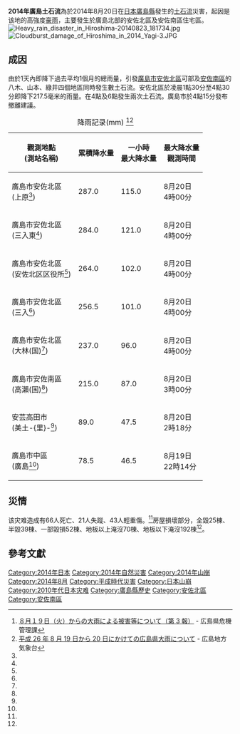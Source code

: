 {{NoteTA
|1=zh-cn:泥石流; zh-hk:泥石流; zh-tw:土石流;
|2=zh-cn:暴雨; zh-hk:豪雨; zh-tw:豪雨;
}}
{{Infobox event
| title                    = 2014年廣島土石流
| image                    = File:Heavy rain disaster in Hiroshima-20140823 175937.jpg
| image_size               =
| caption                  = 被泥石流冲垮的房屋
| date                     = 2014年8月20日
| map                      =
| time                     =
| place                    = {{JPN}}[[廣島縣|廣島縣]]
| coordinates              = 
| also known as            =
| cause                    = 高強度豪雨、地质问题
| first reporter           =
| filmed by                =
| outcome                  =
| reported deaths          = 77<ref name=twyahoo01>[https://tw.news.yahoo.com/廣島土石流災情慘-66死21失蹤-135057259.html 廣島土石流災情慘-66死21失蹤]</ref>
| reported injuries        = 69
| reported missing         = 0<ref name=twyahoo01/>
| burial                   =
| inquiries                =
| inquest                  =
| arrests                  =
| url                      = <!-- {{URL|example.com}}, use for link to video; displays as Footage: example.com -->
| website                  = <!-- {{URL|example.com}}, use for link to event website; displays as Website: example.com -->
| notes                    =
}}
'''2014年廣島土石流'''為於2014年8月20日在[[日本|日本]][[廣島縣|廣島縣]]發生的[[土石流|土石流]]災害，起因是该地的高強度[[豪雨|豪雨]]，主要發生於廣島北部的安佐北區及安佐南區住宅區。
[[File:Heavy_rain_disaster_in_Hiroshima-20140823_181734.jpg|thumb]]
[[File:Cloudburst_damage_of_Hiroshima_in_2014_Yagi-3.JPG|right]]

==成因==
由於1天內即降下過去平均1個月的總雨量，引發[[廣島市|廣島市]][[安佐北區|安佐北區]]可部及[[安佐南區|安佐南區]]的八木、山本、綠井四個地區同時發生數土石流。安佐北區於凌晨1點30分至4點30分即降下217.5毫米的雨量。在4點及6點發生兩次土石流。廣島市於4點15分發布撤離建議。
{| class="wikitable"
|+ 降雨記录(mm) <ref name="bousai_pref_hiroshima">[http://www.bousai.pref.hiroshima.jp/hdis/info/1489/notice_1489_1.pdf ８月１９日（火）からの大雨による被害等について（第 3 報）] {{Wayback|url=http://www.bousai.pref.hiroshima.jp/hdis/info/1489/notice_1489_1.pdf |date=20140826114006 }} - 広島県危機管理課</ref><ref name="ima_hiroshima">[http://www.jma-net.go.jp/hiroshima/siryo/20140820_sokuhou.pdf 平成 26 年 8 月 19 日から 20 日にかけての広島県大雨について] {{Wayback|url=http://www.jma-net.go.jp/hiroshima/siryo/20140820_sokuhou.pdf |date=20140823071713 }} - 広島地方気象台</ref>
|-
!觀測地點<br/>(測站名稱)
!累積降水量
!一小時<br/>最大降水量
!最大降水量<br/>觀測時間
|-
|廣島市安佐北區<br/>(上原<ref name="bousai_pref_hiroshima"/>)
|287.0
|115.0
|8月20日<br/>4時00分
|-
|廣島市安佐北區<br/>(三入東<ref name="bousai_pref_hiroshima"/>)
|284.0
|121.0
|8月20日<br/>4時00分
|-
|廣島市安佐北區<br/>(安佐北区区役所<ref name="bousai_pref_hiroshima"/>)
|264.0
|102.0
|8月20日<br/>4時00分
|-
|廣島市安佐北區<br/>(三入<ref name="ima_hiroshima"/>)
|256.5
|101.0
|8月20日<br/>4時00分
|-
|廣島市安佐北區<br/>(大林(国)<ref name="bousai_pref_hiroshima"/>)
|237.0
|96.0
|8月20日<br/>4時00分
|-
|廣島市安佐南區<br/>(高瀨(国)<ref name="bousai_pref_hiroshima"/>)
|215.0
|87.0
|8月20日<br/>3時00分
|-
|安芸高田市<br/>(美土-{里}-<ref name="ima_hiroshima"/>)
|89.0
|47.5
|8月20日<br/>2時18分
|-
|廣島市中區<br/>(廣島<ref name="ima_hiroshima"/>)
|78.5
|46.5
|8月19日<br/>22時14分
|}

==災情==
该灾难造成有66人死亡、21人失蹤、43人輕重傷。<ref name=twyahoo01/>房屋損壞部分，全毀25棟、半毀39棟、一部毀損52棟、地板以上淹沒70棟、地板以下淹沒192棟<ref name=twyahoo01/>。

==參考文獻==
{{Reflist}}

{{Commons category|Cloudburst damage of Hiroshima in 2014|2014 Hiroshima landslides}}

[[Category:2014年日本|Category:2014年日本]]
[[Category:2014年自然災害|Category:2014年自然災害]]
[[Category:2014年山崩|Category:2014年山崩]]
[[Category:2014年8月|Category:2014年8月]]
[[Category:平成時代災害|Category:平成時代災害]]
[[Category:日本山崩|Category:日本山崩]]
[[Category:2010年代日本灾难|Category:2010年代日本灾难]]
[[Category:廣島縣歷史|Category:廣島縣歷史]]
[[Category:安佐北區|Category:安佐北區]]
[[Category:安佐南區|Category:安佐南區]]